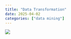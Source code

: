 ```yaml
---
title: "Data Transformation"
date: 2025-04-02
categories: ["data mining"]
---
```


![](/img/human-thumb.jpg){.post-thumbnail}



